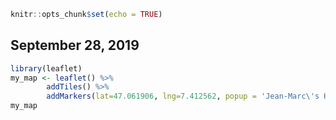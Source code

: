 

```r
knitr::opts_chunk$set(echo = TRUE)
```

## September 28, 2019 


```r
library(leaflet)
my_map <- leaflet() %>%
        addTiles() %>%
        addMarkers(lat=47.061906, lng=7.412562, popup = 'Jean-Marc\'s Home')
my_map
```

